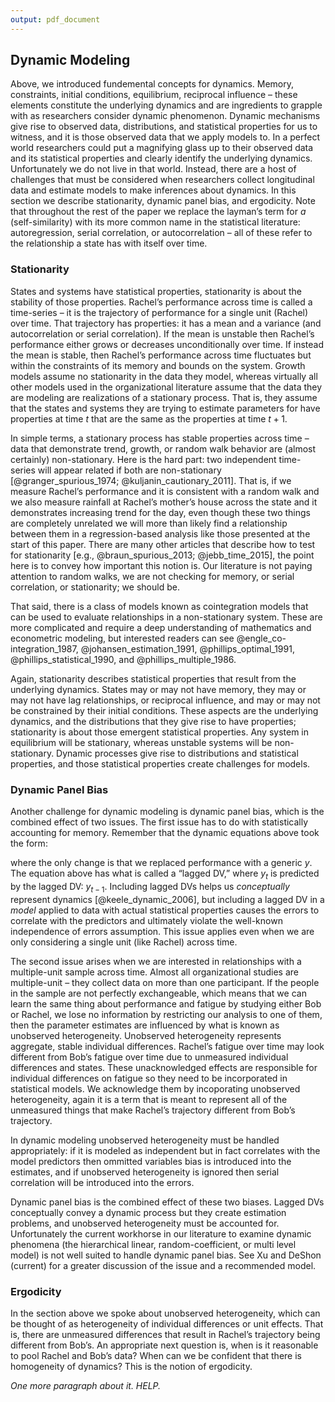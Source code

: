 ```yaml
---
output: pdf_document
---
```


## Dynamic Modeling

Above, we introduced fundemental concepts for dynamics. Memory, constraints, initial conditions, equilibrium, reciprocal influence -- these elements constitute the underlying dynamics and are ingredients to grapple with as researchers consider dynamic phenomenon. Dynamic mechanisms give rise to observed data, distributions, and statistical properties for us to witness, and it is those observed data that we apply models to. In a perfect world researchers could put a magnifying glass up to their observed data and its statistical properties and clearly identify the underlying dynamics. Unfortunately we do not live in that world. Instead, there are a host of challenges that must be considered when researchers collect longitudinal data and estimate models to make inferences about dynamics. In this section we describe stationarity, dynamic panel bias, and ergodicity. Note that throughout the rest of the paper we replace the layman's term for $a$ (self-similarity) with its more common name in the statistical literature: autoregression, serial correlation, or autocorrelation -- all of these refer to the relationship a state has with itself over time.

### Stationarity

States and systems have statistical properties, stationarity is about the stability of those properties. Rachel's performance across time is called a time-series -- it is the trajectory of performance for a single unit (Rachel) over time. That trajectory has properties: it has a mean and a variance (and autocorrelation or serial correlation). If the mean is unstable then Rachel's performance either grows or decreases unconditionally over time. If instead the mean is stable, then Rachel's performance across time fluctuates but within the constraints of its memory and bounds on the system. Growth models assume no stationarity in the data they model, whereas virtually all other models used in the organizational literature assume that the data they are modeling are realizations of a stationary process. That is, they assume that the states and systems they are trying to estimate parameters for have properties at time $t$ that are the same as the properties at time $t + 1$. 

In simple terms, a stationary process has stable properties across time -- data that demonstrate trend, growth, or random walk behavior are (almost certainly) non-stationary. Here is the hard part: two independent time-series will appear related if both are non-stationary [@granger_spurious_1974; @kuljanin_cautionary_2011]. That is, if we measure Rachel's performance and it is consistent with a random walk and we also measure rainfall at Rachel's mother's house across the state and it demonstrates increasing trend for the day, even though these two things are completely unrelated we will more than likely find a relationship between them in a regression-based analysis like those presented at the start of this paper. There are many other articles that describe how to test for stationarity [e.g., @braun_spurious_2013; @jebb_time_2015], the point here is to convey how important this notion is. Our literature is not paying attention to random walks, we are not checking for memory, or serial correlation, or stationarity; we should be. 

That said, there is a class of models known as cointegration models that can be used to evaluate relationships in a non-stationary system. These are more complicated and require a deep understanding of mathematics and econometric modeling, but interested readers can see @engle_co-integration_1987, @johansen_estimation_1991, @phillips_optimal_1991, @phillips_statistical_1990, and @phillips_multiple_1986.

Again, stationarity describes statistical properties that result from the underlying dynamics. States may or may not have memory, they may or may not have lag relationships, or reciprocal influence, and may or may not be constrained by their initial conditions. These aspects are the underlying dynamics, and the distributions that they give rise to have properties; stationarity is about those emergent statistical properties. Any system in equilibrium will be stationary, whereas unstable systems will be non-stationary. Dynamic processes give rise to distributions and statistical properties, and those statistical properties create challenges for models. 

### Dynamic Panel Bias

Another challenge for dynamic modeling is dynamic panel bias, which is the combined effect of two issues. The first issue has to do with statistically accounting for memory. Remember that the dynamic equations above took the form:

\begin{equation}
y_{t} = a y_{t-1} + e_{t}
\end{equation}

\noindent where the only change is that we replaced performance with a generic $y$. The equation above has what is called a "lagged DV," where $y_{t}$ is predicted by the lagged DV: $y_{t-1}$. Including lagged DVs helps us *conceptually* represent dynamics [@keele_dynamic_2006], but including a lagged DV in a *model* applied to data with actual statistical properties causes the errors to correlate with the predictors and ultimately violate the well-known independence of errors assumption. This issue applies even when we are only considering a single unit (like Rachel) across time. 

The second issue arises when we are interested in relationships with a multiple-unit sample across time. Almost all organizational studies are multiple-unit -- they collect data on more than one participant. If the people in the sample are not perfectly exchangeable, which means that we can learn the same thing about performance and fatigue by studying either Bob or Rachel, we lose no information by restricting our analysis to one of them, then the parameter estimates are influenced by what is known as unobserved heterogeneity. Unobserved heterogeneity represents aggregate, stable individual differences. Rachel's fatigue over time may look different from Bob's fatigue over time due to unmeasured individual differences and states. These unacknowledged effects are responsible for individual differences on fatigue so they need to be incorporated in statistical models. We acknowledge them by incoporating unobserved heterogeneity, again it is a term that is meant to represent all of the unmeasured things that make Rachel's trajectory different from Bob's trajectory. 

In dynamic modeling unobserved heterogeneity must be handled appropriately: if it is modeled as independent but in fact correlates with the model predictors then ommitted variables bias is introduced into the estimates, and if unobserved heterogeneity is ignored then serial correlation will be introduced into the errors. 

Dynamic panel bias is the combined effect of these two biases. Lagged DVs conceptually convey a dynamic process but they create estimation problems, and unobserved heterogeneity must be accounted for. Unfortunately the current workhorse in our literature to examine dynamic phenomena (the hierarchical linear, random-coefficient, or multi level model) is not well suited to handle dynamic panel bias. See Xu and DeShon (current) for a greater discussion of the issue and a recommended model. 

### Ergodicity

In the section above we spoke about unobserved heterogeneity, which can be thought of as heterogeneity of individual differences or unit effects. That is, there are unmeasured differences that result in Rachel's trajectory being different from Bob's. An appropriate next question is, when is it reasonable to pool Rachel and Bob's data? When can we be confident that there is homogeneity of dynamics? This is the notion of ergodicity.

*One more paragraph about it. HELP.*

